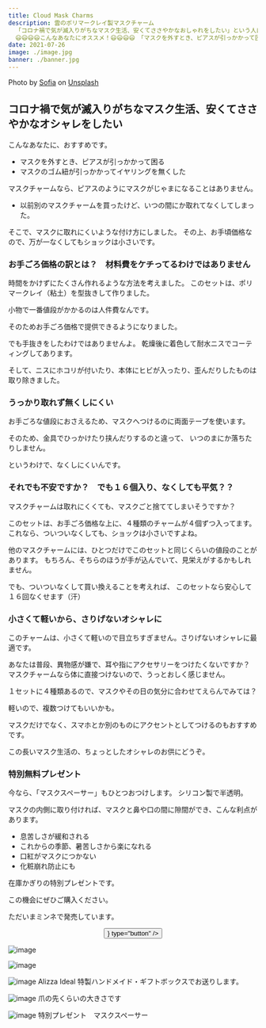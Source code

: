 ```yaml
---
title: Cloud Mask Charms
description: 雲のポリマークレイ製マスクチャーム
  「コロナ禍で気が滅入りがちなマスク生活、安くてささやかなおしゃれをしたい」という人は、もういませんか？
  😃😃😃😃こんなあなたにオススメ！😃😃😃😃　「マスクを外すとき、ピアスが引っかかって困る😫」　「マスクのゴム紐が引っかかってイヤリングがとれてなくした😔」　「プレゼントでいただいたお気に入りのマスクチャーム、うっかりマスクと一緒に捨ててしまった🥲」　もしそんな経験があるならお手頃価格のポリマー製マスクチャームはいかがですか？
date: 2021-07-26
image: ./image.jpg
banner: ./banner.jpg
---
```

<div className="text-xs text-right">Photo by <a href="https://unsplash.com/@insvezia?utm_source=unsplash&utm_medium=referral&utm_content=creditCopyText">Sofia</a> on <a href="https://unsplash.com/s/photos/cloudy-sky?utm_source=unsplash&utm_medium=referral&utm_content=creditCopyText">Unsplash</a></div>

コロナ禍で気が滅入りがちなマスク生活、安くてささやかなオシャレをしたい
------------------------------------------------------------


こんなあなたに、おすすめです。

* マスクを外すとき、ピアスが引っかかって困る
* マスクのゴム紐が引っかかってイヤリングを無くした

マスクチャームなら、ピアスのようにマスクがじゃまになることはありません。

- 以前別のマスクチャームを買ったけど、いつの間にか取れてなくしてしまった。

そこで、マスクに取れにくいような付け方にしました。
その上、お手頃価格なので、万が一なくしてもショックは小さいです。


### お手ごろ価格の訳とは？　材料費をケチってるわけではありません

時間をかけずにたくさん作れるような方法を考えました。
このセットは、ポリマークレイ（粘土）を型抜きして作りました。

小物で一番値段がかかるのは人件費なんです。

そのためお手ごろ価格で提供できるようになりました。

でも手抜きをしたわけではありませんよ。
乾燥後に着色して耐水ニスでコーティングしてあります。

そして、ニスにホコリが付いたり、本体にヒビが入ったり、歪んだりしたものは取り除きました。

### うっかり取れず無くしにくい

お手ごろな値段におさえるため、マスクへつけるのに両面テープを使います。

そのため、金具でひっかけたり挟んだりするのと違って、
いつのまにか落ちたりしません。

というわけで、なくしにくいんです。

### それでも不安ですか？　でも１６個入り、なくしても平気？？

マスクチャームは取れにくくても、マスクごと捨ててしまいそうですか？

このセットは、お手ごろ価格な上に、４種類のチャームが４個ずつ入ってます。
これなら、ついついなくしても、ショックは小さいですよね。

他のマスクチャームには、ひとつだけでこのセットと同じくらいの値段のことがあります。
もちろん、そちらのほうが手が込んでいて、見栄えがするかもしれません。

でも、ついついなくして買い換えることを考えれば、
このセットなら安心して１６回なくせます（汗）

### 小さくて軽いから、さりげないオシャレに

このチャームは、小さくて軽いので目立ちすぎません。さりげないオシャレに最適です。

あなたは普段、異物感が嫌で、耳や指にアクセサリーをつけたくないですか？
マスクチャームなら体に直接つけないので、うっとおしく感じません。

１セットに４種類あるので、マスクやその日の気分に合わせてえらんでみては？

軽いので、複数つけてもいいかも。

マスクだけでなく、スマホとか別のものにアクセントとしてつけるのもおすすめです。

この長いマスク生活の、ちょっとしたオシャレのお供にどうぞ。


### 特別無料プレゼント

今なら、「マスクスペーサー」もひとつおつけします。
シリコン製で半透明。

マスクの内側に取り付ければ、マスクと鼻や口の間に隙間ができ、こんな利点があります。

* 息苦しさが緩和される
* これからの季節、暑苦しさから楽になれる
* 口紅がマスクにつかない
* 化粧崩れ防止にも

在庫かぎりの特別プレゼントです。

この機会にぜひご購入ください。

ただいまミンネで発売しています。


<center>
    <Button
	to="https://minne.com/items/23850986"
	label={`ミンネでマスクチャームを見る`}
	title={"ミンネで見てみる"}
	iconRight={<ArrowRight />}
	 type="button"
    />
</center>

<Row>
<Col>

![image](./b1.jpg)

</Col>
<Col>

![image](./b2.jpg)

</Col>
</Row>


<Row>
<Col>

![image](./l2.jpg)
Alizza Ideal 特製ハンドメイド・ギフトボックスでお送りします。

</Col>
<Col>

![image](./l1.jpg)
爪の先くらいの大きさです

</Col>
<Col>

![image](./l3.jpg)
特別プレゼント　マスクスペーサー

</Col>
</Row>
